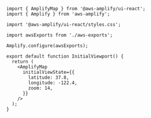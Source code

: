```jsx{12}
import { AmplifyMap } from '@aws-amplify/ui-react';
import { Amplify } from 'aws-amplify';

import '@aws-amplify/ui-react/styles.css';

import awsExports from './aws-exports';

Amplify.configure(awsExports);

export default function InitialViewport() {
  return (
    <AmplifyMap
      initialViewState={{
        latitude: 37.8,
        longitude: -122.4,
        zoom: 14,
      }}
    />
  );
}
```
